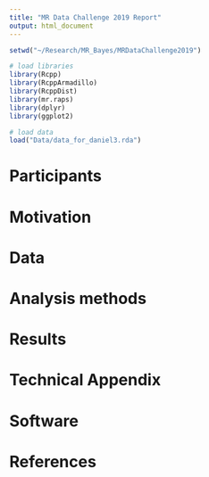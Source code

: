 ```yaml
---
title: "MR Data Challenge 2019 Report"
output: html_document
---
```



```r
setwd("~/Research/MR_Bayes/MRDataChallenge2019")

# load libraries
library(Rcpp)
library(RcppArmadillo)
library(RcppDist)
library(mr.raps)
library(dplyr)
library(ggplot2)

# load data 
load("Data/data_for_daniel3.rda")
```

# Participants

# Motivation 

# Data

# Analysis methods

# Results

# Technical Appendix 

# Software 

# References 







